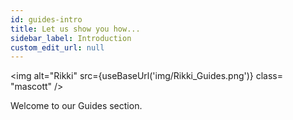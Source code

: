 ```yaml
---
id: guides-intro
title: Let us show you how...
sidebar_label: Introduction
custom_edit_url: null
---
```


<img
  alt="Rikki"
  src={useBaseUrl('img/Rikki_Guides.png')}
  class= "mascott"
/>

Welcome to our Guides section.
